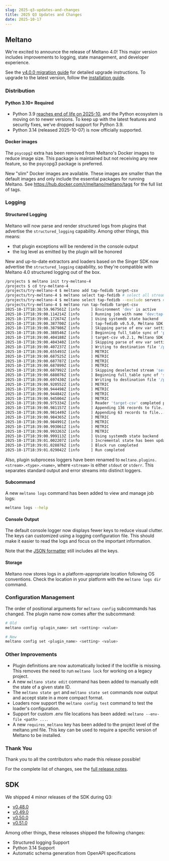 ```yaml
---
slug: 2025-q3-updates-and-changes
title: 2025 Q3 Updates and Changes
date: 2025-10-17
---
```


## Meltano

We're excited to announce the release of Meltano 4.0! This major version includes improvements to logging, state management, and developer experience.

See the [v4.0.0 migration guide](/guide/v4-migration) for detailed upgrade instructions. To upgrade to the latest version, follow the [installation guide](/getting-started/installation).

### Distribution

#### Python 3.10+ Required

- Python 3.9 [reaches end of life on 2025-10](https://devguide.python.org/versions/), and the Python ecosystem is moving on to newer versions. To keep up with the latest features and security fixes, we've dropped support for
Python 3.9.
- Python 3.14 (released 2025-10-07) is now officially supported.

#### Docker images

The `psycopg2` extra has been removed from Meltano's Docker images to reduce image size. This package is maintained but not receiving any new feature, so the psycopg3 package is preferred.

New "slim" Docker images are available. These images are smaller than the default images and only include the essential packages for running Meltano. See https://hub.docker.com/r/meltano/meltano/tags for the full list of tags.

### Logging

#### Structured Logging

Meltano will now parse and render structured logs from plugins that advertise the `structured_logging` capability. Among other things, this means:

- that plugin exceptions will be rendered in the console output
- the log level as emitted by the plugin will be honored

New and up-to-date extractors and loaders based on the Singer SDK now advertise the `structured_logging` capability, so they're compatible with Meltano 4.0 structured logging out of the box.

```bash
/projects $ meltano init try-meltano-4
/projects $ cd try-meltano-4
/projects/try-meltano-4 $ meltano add tap-fedidb target-csv
/projects/try-meltano-4 $ meltano select tap-fedidb # select all streams and properties
/projects/try-meltano-4 $ meltano select tap-fedidb --exclude servers # but exclude the servers stream
/projects/try-meltano-4 $ meltano run tap-fedidb target-csv
2025-10-17T18:38:59.967561Z [info     ] Environment 'dev' is active
2025-10-17T18:39:00.114214Z [info     ] Running job with name 'dev:tap-fedidb-to-target-csv' and run ID '0199f377-d1cd-73b5-8cf3-21501d1df1b1'
2025-10-17T18:39:00.172674Z [info     ] Using systemdb state backend
2025-10-17T18:39:00.387700Z [info     ] tap-fedidb v0.5.0, Meltano SDK v0.50.2 name=tap-fedidb
2025-10-17T18:39:00.387986Z [info     ] Skipping parse of env var settings... name=tap-fedidb
2025-10-17T18:39:00.388546Z [info     ] Beginning full_table sync of 'popular_accounts' name=tap-fedidb
2025-10-17T18:39:00.404188Z [info     ] target-csv v0.2.1, Meltano SDK v0.50.2 name=target-csv
2025-10-17T18:39:00.404340Z [info     ] Skipping parse of env var settings... name=target-csv
2025-10-17T18:39:00.407237Z [info     ] Writing to destination file '/projects/try-meltano-4/popular_accounts.csv'... name=target-csv
2025-10-17T18:39:00.655493Z [info     ] METRIC                         metric_name=http_request_duration metric_value=0.262111 name=tap-fedidb
2025-10-17T18:39:00.687525Z [info     ] METRIC                         metric_name=http_request_count metric_value=1 name=tap-fedidb
2025-10-17T18:39:00.687787Z [info     ] METRIC                         metric_name=sync_duration metric_value=0.2988448143005371 name=tap-fedidb
2025-10-17T18:39:00.687899Z [info     ] METRIC                         metric_name=record_count metric_value=136 name=tap-fedidb
2025-10-17T18:39:00.687992Z [info     ] Skipping deselected stream 'servers'. name=tap-fedidb
2025-10-17T18:39:00.688076Z [info     ] Beginning full_table sync of 'software' name=tap-fedidb
2025-10-17T18:39:00.697430Z [info     ] Writing to destination file '/projects/try-meltano-4/software.csv'... name=target-csv
2025-10-17T18:39:00.920552Z [info     ] METRIC                         metric_name=http_request_duration metric_value=0.229912 name=tap-fedidb
2025-10-17T18:39:00.944498Z [info     ] METRIC                         metric_name=http_request_count metric_value=1 name=tap-fedidb
2025-10-17T18:39:00.944842Z [info     ] METRIC                         metric_name=sync_duration metric_value=0.25652623176574707 name=tap-fedidb
2025-10-17T18:39:00.945004Z [info     ] METRIC                         metric_name=record_count metric_value=63 name=tap-fedidb
2025-10-17T18:39:00.975334Z [info     ] Reader 'target-csv' completed processing 203 lines of input (2 schemas, 199 records, 0 batch manifests, 2 state messages, 0 activate version messages). name=target-csv
2025-10-17T18:39:00.981157Z [info     ] Appending 136 records to file... name=target-csv
2025-10-17T18:39:00.981449Z [info     ] Appending 63 records to file... name=target-csv
2025-10-17T18:39:00.984365Z [info     ] METRIC                         metric_name=batch_processing_time metric_value=0.0030138492584228516 name=target-csv
2025-10-17T18:39:00.984991Z [info     ] METRIC                         metric_name=batch_processing_time metric_value=0.0040929317474365234 name=target-csv
2025-10-17T18:39:00.993061Z [info     ] METRIC                         metric_name=record_count metric_value=136 name=target-csv
2025-10-17T18:39:00.993263Z [info     ] METRIC                         metric_name=record_count metric_value=63 name=target-csv
2025-10-17T18:39:00.999113Z [info     ] Using systemdb state backend
2025-10-17T18:39:01.002207Z [info     ] Incremental state has been updated at 2025-10-17 18:39:01.002179+00:00.
2025-10-17T18:39:01.028876Z [info     ] Block run completed
2025-10-17T18:39:01.029042Z [info     ] Run completed
```

Also, plugin subprocess loggers have been renamed to `meltano.plugins.<stream>.<type>.<name>`, where `<stream>` is either `stdout` or `stderr`. This separates standard output and error streams into distinct loggers.

#### Subcommand

A new `meltano logs` command has been added to view and manage job logs:

```bash
meltano logs --help
```

#### Console Output

The default console logger now displays fewer keys to reduce visual clutter. The keys can customized using a logging configuration file. This should make it easier to read the logs and focus on the important information.

Note that the [JSON formatter](/reference/command-line-interface#log-configurations) still includes all the keys.

#### Storage

Meltano now stores logs in a platform-appropriate location following OS conventions. Check the location in your platform with the `meltano logs dir` command.

### Configuration Management

The order of positional arguments for `meltano config` subcommands has changed. The plugin name now comes after the subcommand:

```bash
# Old
meltano config <plugin_name> set <setting> <value>

# New
meltano config set <plugin_name> <setting> <value>
```

### Other Improvements

- Plugin definitions are now automatically locked if the lockfile is missing. This removes the need to run `meltano lock` for working on a legacy project.
- A new `meltano state edit` command has been added to manually edit the state of a given state ID.
- The `meltano state get` and `meltano state set` commands now output and accept state in a more compact format.
- Loaders now support the `meltano config test` command to test the loader's configuration.
- Support for custom .env file locations has been added: `meltano --env-file <path> ...`.
- A new `requires_meltano` key has been added to the project level of the meltano.yml file. This key can be used to require a specific version of Meltano to be installed.

### Thank You

Thank you to all the contributors who made this release possible!

For the complete list of changes, see the [full release notes](https://github.com/meltano/meltano/releases/tag/v4.0.0).

## SDK

We shipped 4 minor releases of the SDK during Q3:

* [v0.48.0](https://github.com/meltano/sdk/releases/tag/v0.48.0)
* [v0.49.0](https://github.com/meltano/sdk/releases/tag/v0.49.0)
* [v0.50.0](https://github.com/meltano/sdk/releases/tag/v0.50.0)
* [v0.51.0](https://github.com/meltano/sdk/releases/tag/v0.51.0)

Among other things, these releases shipped the following changes:

* Structured logging Support
* Python 3.14 Support
* Automatic schema generation from OpenAPI specifications
